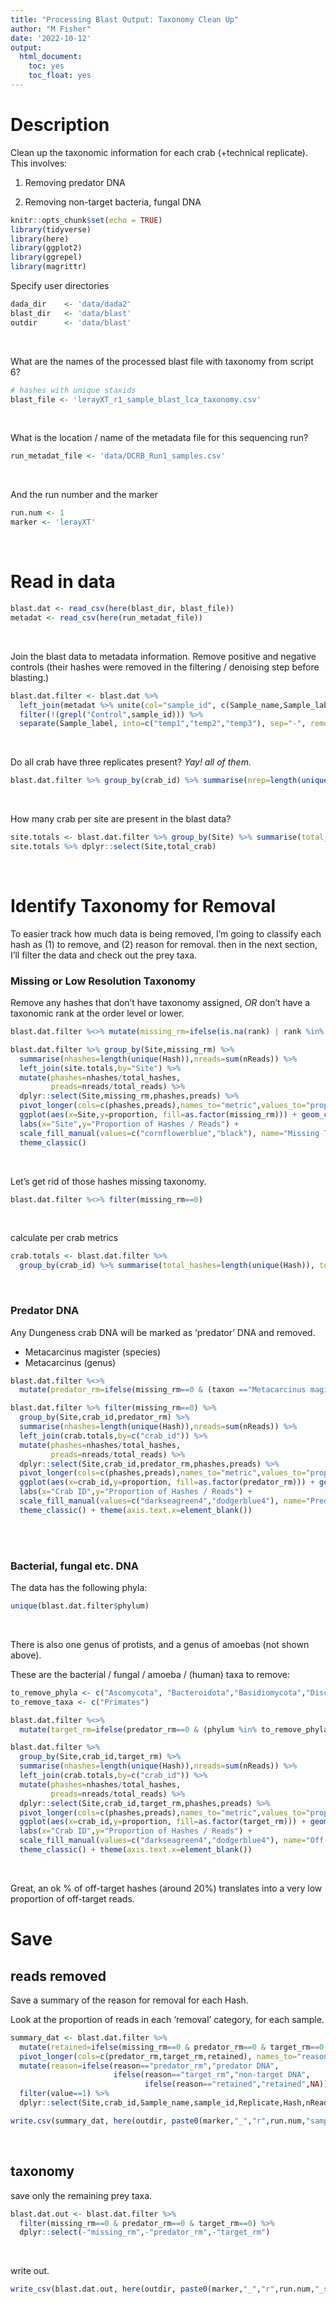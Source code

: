 ```yaml
---
title: "Processing Blast Output: Taxonomy Clean Up"
author: "M Fisher"
date: '2022-10-12'
output: 
  html_document:
    toc: yes
    toc_float: yes
---
```


# Description

Clean up the taxonomic information for each crab (+technical replicate). This involves:

1. Removing predator DNA

2. Removing non-target bacteria, fungal DNA


```r
knitr::opts_chunk$set(echo = TRUE)
library(tidyverse)
library(here)
library(ggplot2)
library(ggrepel)
library(magrittr)
```

Specify user directories
```r
dada_dir    <- 'data/dada2'
blast_dir   <- 'data/blast'
outdir      <- 'data/blast'
```
<br>

What are the names of the processed blast file with taxonomy from script 6?
```r
# hashes with unique staxids
blast_file <- 'lerayXT_r1_sample_blast_lca_taxonomy.csv'
```
<br>

What is the location / name of the metadata file for this sequencing run?
```r
run_metadat_file <- 'data/DCRB_Run1_samples.csv'
```
<br>

And the run number and the marker
```r
run.num <- 1
marker <- 'lerayXT'
```
<br>

# Read in data

```r
blast.dat <- read_csv(here(blast_dir, blast_file))
metadat <- read_csv(here(run_metadat_file))
```
<br>

Join the blast data to metadata information. Remove positive and negative controls (their hashes were removed in the filtering / denoising step before blasting.)
```r
blast.dat.filter <- blast.dat %>%
  left_join(metadat %>% unite(col="sample_id", c(Sample_name,Sample_label), sep="-", remove=FALSE), by=c("sample_id","Sample_name","Locus")) %>%
  filter(!(grepl("Control",sample_id))) %>%
  separate(Sample_label, into=c("temp1","temp2","temp3"), sep="-", remove=FALSE) %>% unite(col="crab_id",c(temp1,temp2)) %>% dplyr::select(-temp3)
```
<br>

Do all crab have three replicates present? *Yay! all of them.*
```r
blast.dat.filter %>% group_by(crab_id) %>% summarise(nrep=length(unique(Replicate))) %>% filter(nrep < 3)
```
<br>

How many crab per site are present in the blast data?
```r
site.totals <- blast.dat.filter %>% group_by(Site) %>% summarise(total_crab=length(unique(crab_id)), total_hashes=length(unique(Hash)), total_reads=sum(nReads))
site.totals %>% dplyr::select(Site,total_crab)
```
<br>

# Identify Taxonomy for Removal

To easier track how much data is being removed, I'm going to classify each hash as (1) to remove, and (2) reason for removal. then in the next section, I'll filter the data and check out the prey taxa. 

### Missing or Low Resolution Taxonomy

Remove any hashes that don't have taxonomy assigned, *OR* don't have a taxonomic rank at the order level or lower.
```r
blast.dat.filter %<>% mutate(missing_rm=ifelse(is.na(rank) | rank %in% c("kingdom","phylum","class"), 1,0))
```
```r
blast.dat.filter %>% group_by(Site,missing_rm) %>%
  summarise(nhashes=length(unique(Hash)),nreads=sum(nReads)) %>%
  left_join(site.totals,by="Site") %>%
  mutate(phashes=nhashes/total_hashes,
         preads=nreads/total_reads) %>%
  dplyr::select(Site,missing_rm,phashes,preads) %>%
  pivot_longer(cols=c(phashes,preads),names_to="metric",values_to="proportion") %>%
  ggplot(aes(x=Site,y=proportion, fill=as.factor(missing_rm))) + geom_col() + facet_wrap(~metric) +
  labs(x="Site",y="Proportion of Hashes / Reads") +
  scale_fill_manual(values=c("cornflowerblue","black"), name="Missing Tax") +
  theme_classic()
```
<br>

Let's get rid of those hashes missing taxonomy.
```r
blast.dat.filter %<>% filter(missing_rm==0)
```
<br>

calculate per crab metrics
```r
crab.totals <- blast.dat.filter %>%
  group_by(crab_id) %>% summarise(total_hashes=length(unique(Hash)), total_reads=sum(nReads))
```
<br>

### Predator DNA

Any Dungeness crab DNA will be marked as 'predator' DNA and removed. 

- Metacarcinus magister (species)
- Metacarcinus (genus)
<br>

```r
blast.dat.filter %<>% 
  mutate(predator_rm=ifelse(missing_rm==0 & (taxon =="Metacarcinus magister" | taxon =="Metacarcinus"), 1, 0))
```
```r
blast.dat.filter %>% filter(missing_rm==0) %>%
  group_by(Site,crab_id,predator_rm) %>%
  summarise(nhashes=length(unique(Hash)),nreads=sum(nReads)) %>%
  left_join(crab.totals,by=c("crab_id")) %>%
  mutate(phashes=nhashes/total_hashes,
         preads=nreads/total_reads) %>%
  dplyr::select(Site,crab_id,predator_rm,phashes,preads) %>%
  pivot_longer(cols=c(phashes,preads),names_to="metric",values_to="proportion") %>%
  ggplot(aes(x=crab_id,y=proportion, fill=as.factor(predator_rm))) + geom_col() + facet_grid(cols=vars(metric),rows=vars(Site), drop=TRUE) +
  labs(x="Crab ID",y="Proportion of Hashes / Reads") +
  scale_fill_manual(values=c("darkseagreen4","dodgerblue4"), name="Predator DNA") +
  theme_classic() + theme(axis.text.x=element_blank())
```

<br>
<br>

### Bacterial, fungal etc. DNA

The data has the following phyla:
```r
unique(blast.dat.filter$phylum)
```
<br>

There is also one genus of protists, and a genus of amoebas (not shown above).

These are the bacterial / fungal / amoeba / (human) taxa to remove: 
```r
to_remove_phyla <- c("Ascomycota", "Bacteroidota","Basidiomycota","Discosea","Oomycota","Proteobacteria","Tubulinea")
to_remove_taxa <- c("Primates")

blast.dat.filter %<>% 
  mutate(target_rm=ifelse(predator_rm==0 & (phylum %in% to_remove_phyla | taxon %in% to_remove_taxa), 1, 0))
``` 
```r
blast.dat.filter %>%
  group_by(Site,crab_id,target_rm) %>%
  summarise(nhashes=length(unique(Hash)),nreads=sum(nReads)) %>%
  left_join(crab.totals,by=c("crab_id")) %>%
  mutate(phashes=nhashes/total_hashes,
         preads=nreads/total_reads) %>%
  dplyr::select(Site,crab_id,target_rm,phashes,preads) %>%
  pivot_longer(cols=c(phashes,preads),names_to="metric",values_to="proportion") %>%
  ggplot(aes(x=crab_id,y=proportion, fill=as.factor(target_rm))) + geom_col() + facet_grid(cols=vars(metric),rows=vars(Site), drop=TRUE, scales="free") +
  labs(x="Crab ID",y="Proportion of Hashes / Reads") +
  scale_fill_manual(values=c("darkseagreen4","dodgerblue4"), name="Off-Target DNA") +
  theme_classic() + theme(axis.text.x=element_blank())
```
<br>

Great, an ok % of off-target hashes (around 20%) translates into a very low proportion of off-target reads.
<br>


# Save

## reads removed
Save a summary of the reason for removal for each Hash.  

Look at the proportion of reads in each 'removal' category, for each sample.
```r
summary_dat <- blast.dat.filter %>%
  mutate(retained=ifelse(missing_rm==0 & predator_rm==0 & target_rm==0, 1,0)) %>%
  pivot_longer(cols=c(predator_rm,target_rm,retained), names_to="reason") %>%
  mutate(reason=ifelse(reason=="predator_rm","predator DNA",
                       ifelse(reason=="target_rm","non-target DNA",
                              ifelse(reason=="retained","retained",NA)))) %>%
  filter(value==1) %>%
  dplyr::select(Site,crab_id,Sample_name,sample_id,Replicate,Hash,nReads,reason,rank,taxon)

write.csv(summary_dat, here(outdir, paste0(marker,"_","r",run.num,"sample_taxonomy_filtering_summary.csv")))
```
<br>

## taxonomy

save only the remaining prey taxa.
```r
blast.dat.out <- blast.dat.filter %>%
  filter(missing_rm==0 & predator_rm==0 & target_rm==0) %>%
  dplyr::select(-"missing_rm",-"predator_rm",-"target_rm")
```
<br>

write out. 
```r
write_csv(blast.dat.out, here(outdir, paste0(marker,"_","r",run.num,"_sample_taxonomy_filtered.csv")))
```
<br>









